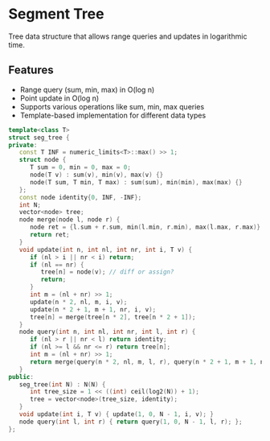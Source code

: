 # Segment Tree

Tree data structure that allows range queries and updates in logarithmic time.

## Features
- Range query (sum, min, max) in O(log n)
- Point update in O(log n)
- Supports various operations like sum, min, max queries
- Template-based implementation for different data types

```cpp
template<class T>
struct seg_tree {
private:
   const T INF = numeric_limits<T>::max() >> 1;
   struct node {
      T sum = 0, min = 0, max = 0;
      node(T v) : sum(v), min(v), max(v) {}
      node(T sum, T min, T max) : sum(sum), min(min), max(max) {}
   };
   const node identity{0, INF, -INF};
   int N;
   vector<node> tree;
   node merge(node l, node r) {
      node ret = {l.sum + r.sum, min(l.min, r.min), max(l.max, r.max)};
      return ret;
   }
   void update(int n, int nl, int nr, int i, T v) {
      if (nl > i || nr < i) return;
      if (nl == nr) {
         tree[n] = node(v); // diff or assign?
         return;
      }
      int m = (nl + nr) >> 1;
      update(n * 2, nl, m, i, v);
      update(n * 2 + 1, m + 1, nr, i, v);
      tree[n] = merge(tree[n * 2], tree[n * 2 + 1]);
   }
   node query(int n, int nl, int nr, int l, int r) {
      if (nl > r || nr < l) return identity;
      if (nl >= l && nr <= r) return tree[n];
      int m = (nl + nr) >> 1;
      return merge(query(n * 2, nl, m, l, r), query(n * 2 + 1, m + 1, nr, l, r));
   }
public:
   seg_tree(int N) : N(N) {
      int tree_size = 1 << ((int) ceil(log2(N)) + 1);
      tree = vector<node>(tree_size, identity);
   }
   void update(int i, T v) { update(1, 0, N - 1, i, v); }
   node query(int l, int r) { return query(1, 0, N - 1, l, r); };
};
```

